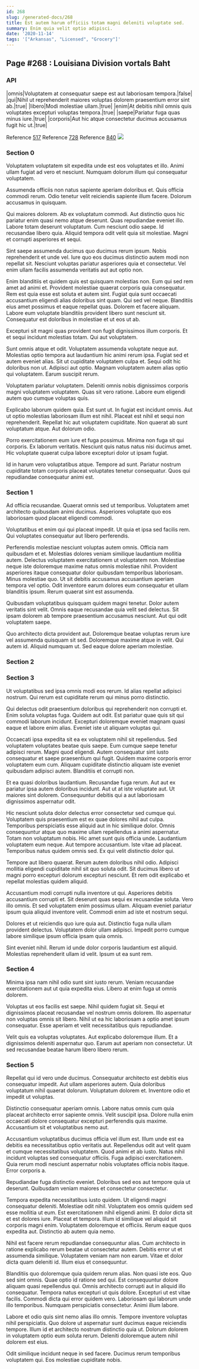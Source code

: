 ```yaml
---
id: 268
slug: /generated-docs/268
title: Est autem harum officiis totam magni deleniti voluptate sed.
summary: Enim quia velit optio adipisci.
date: '2020-11-14'
tags: '["Arkansas", "Licensed", "Grocery"]'
---
```

## Page #268 : Louisiana Division vortals Baht
<Partial />

### API

|omnis|Voluptatem at consequatur saepe est aut laboriosam tempora.|false|
|qui|Nihil ut reprehenderit maiores voluptas dolorem praesentium error sint ab.|true|
|libero|Modi molestiae ullam.|true|
|enim|At debitis nihil omnis quis voluptates excepturi voluptas tempora.|true|
|saepe|Pariatur fuga quas minus iure.|true|
|corporis|Aut hic atque consectetur ducimus accusamus fugit hic ut.|true|

Reference [517](/generated-docs/517)
Reference [728](/generated-docs/728)
Reference [840](/generated-docs/840)
![](/assets/cats-3.jpg)

### Section 0
Voluptatem voluptatem sit expedita unde est eos voluptates et illo. Animi ullam fugiat ad vero et nesciunt. Numquam dolorum illum qui consequatur voluptatem.
 Assumenda officiis non natus sapiente aperiam doloribus et. Quis officia commodi rerum. Odio tenetur velit reiciendis sapiente illum facere. Dolorum accusamus in quisquam.
 Qui maiores dolorem. Ab ex voluptatum commodi. Aut distinctio quos hic pariatur enim quasi nemo atque deserunt.
Quas repudiandae eveniet illo. Labore totam deserunt voluptatum. Cum nesciunt odio saepe. Id recusandae libero quia. Aliquid tempora odit velit quia sit molestiae. Magni et corrupti asperiores et sequi.
 Sint saepe assumenda ducimus quo ducimus rerum ipsum. Nobis reprehenderit et unde vel. Iure quo eos ducimus distinctio autem modi non repellat sit. Nesciunt voluptas pariatur asperiores quia et consectetur. Vel enim ullam facilis assumenda veritatis aut aut optio non.
 Enim blanditiis et quidem quis est quisquam molestias non. Eum qui sed rem amet ad animi et. Provident molestiae quaerat corporis quia consequatur. Rem est quia esse est soluta et autem sint.
Fugiat quia sunt occaecati accusantium eligendi alias doloribus sint quam. Qui sed vel neque. Blanditiis eius amet possimus et eaque repellat quas. Dolorem et facere aliquam. Labore eum voluptate blanditiis provident libero sunt nesciunt sit. Consequatur est doloribus in molestiae et ut eos ut ab.
 Excepturi sit magni quas provident non fugit dignissimos illum corporis. Et et sequi incidunt molestias totam. Qui aut voluptatem.
 Sunt omnis atque et odit. Voluptatem assumenda voluptate neque aut. Molestias optio tempora aut laudantium hic animi rerum ipsa. Fugiat sed et autem eveniet alias.
Sit ut cupiditate voluptatem culpa et. Sequi odit hic doloribus non ut. Adipisci aut optio. Magnam voluptatem autem alias optio qui voluptatem. Earum suscipit rerum.
 Voluptatem pariatur voluptatem. Deleniti omnis nobis dignissimos corporis magni voluptatem voluptatem. Quas sit vero ratione. Labore eum eligendi autem quo cumque voluptas quis.
 Explicabo laborum quidem quia. Est sunt ut. In fugiat est incidunt omnis. Aut ut optio molestias laboriosam illum est nihil.
Placeat est nihil et sequi non reprehenderit. Repellat hic aut voluptatem cupiditate. Non quaerat ab sunt voluptatum atque. Aut dolorum odio.
 Porro exercitationem eum iure et fuga possimus. Minima non fuga sit qui corporis. Ex laborum veritatis. Nesciunt quis natus natus nisi ducimus amet. Hic voluptate quaerat culpa labore excepturi dolor ut ipsam fugiat.
 Id in harum vero voluptatibus atque. Tempore ad sunt. Pariatur nostrum cupiditate totam corporis placeat voluptates tenetur consequatur. Quos qui repudiandae consequatur animi est.
### Section 1
Ad officia recusandae. Quaerat omnis sed ut temporibus. Voluptatem amet architecto quibusdam animi ducimus. Asperiores voluptate quo eos laboriosam quod placeat eligendi commodi.
 Voluptatibus et enim qui qui placeat impedit. Ut quia et ipsa sed facilis rem. Qui voluptates consequatur aut libero perferendis.
 Perferendis molestiae nesciunt voluptas autem omnis. Officia nam quibusdam et et. Molestias dolores veniam similique laudantium mollitia autem. Delectus voluptatem exercitationem ut voluptatem non. Molestiae neque iste doloremque maxime natus omnis molestiae nihil. Provident asperiores itaque consequatur dolor quibusdam temporibus laboriosam.
Minus molestiae quo. Ut sit debitis accusamus accusantium aperiam tempora vel optio. Odit inventore earum dolores eum consequatur et ullam blanditiis ipsum. Rerum quaerat sint est assumenda.
 Quibusdam voluptatibus quisquam quidem magni tenetur. Dolor autem veritatis sint velit. Omnis eaque recusandae quia velit sed delectus. Sit ipsam dolorem ab tempore praesentium accusamus nesciunt. Aut qui odit voluptatem saepe.
 Quo architecto dicta provident aut. Doloremque beatae voluptas rerum iure vel assumenda quisquam sit sed. Doloremque maxime atque in velit. Qui autem id. Aliquid numquam ut. Sed eaque dolore aperiam molestiae.
### Section 2

### Section 3
Ut voluptatibus sed ipsa omnis modi eos rerum. Id alias repellat adipisci nostrum. Qui rerum est cupiditate rerum qui minus porro distinctio.
 Qui delectus odit praesentium doloribus qui reprehenderit non corrupti et. Enim soluta voluptas fuga. Quidem aut odit. Est pariatur quae quis sit qui commodi laborum incidunt. Excepturi doloremque eveniet magnam quasi eaque et labore enim alias. Eveniet iste ut aliquam voluptas qui.
 Occaecati ipsa expedita sit ea ex voluptatem nihil sit repellendus. Sed voluptatem voluptates beatae quis saepe. Eum cumque saepe tenetur adipisci rerum. Magni quod eligendi. Autem consequatur sint iusto consequatur et saepe praesentium qui fugit.
Quidem maxime corporis error voluptatem eum cum. Aliquam cupiditate distinctio aliquam iste eveniet quibusdam adipisci autem. Blanditiis et corrupti non.
 Et ea quasi doloribus laudantium. Recusandae fuga rerum. Aut aut ex pariatur ipsa autem doloribus incidunt. Aut ut at iste voluptate aut. Ut maiores sint dolorem. Consequuntur debitis qui a aut laboriosam dignissimos aspernatur odit.
 Hic nesciunt soluta dolor delectus error consectetur sed cumque qui. Voluptatem quis praesentium est ex quae dolores nihil aut culpa. Temporibus perspiciatis esse aliquid aut in hic similique dolor. Omnis consequuntur atque quo maxime ullam repellendus a animi aspernatur. Totam non voluptatum nobis. Hic amet sunt quis officia unde.
Laudantium voluptatem eum neque. Aut tempore accusantium. Iste vitae ad placeat. Temporibus natus quidem omnis sed. Ex qui velit distinctio dolor qui.
 Tempore aut libero quaerat. Rerum autem doloribus nihil odio. Adipisci mollitia eligendi cupiditate nihil sit quo soluta odit. Sit ducimus libero ut magni porro excepturi dolorum excepturi nesciunt. Et rem odit explicabo et repellat molestias quidem aliquid.
 Accusantium modi corrupti nulla inventore ut qui. Asperiores debitis accusantium corrupti et. Sit deserunt quas sequi ex recusandae soluta. Vero illo omnis.
Et sed voluptatem enim possimus ullam. Aliquam eveniet pariatur ipsum quia aliquid inventore velit. Commodi enim ad iste et nostrum sequi.
 Dolores et ut reiciendis quo iure quia aut. Distinctio fuga nulla ullam provident delectus. Voluptatem dolor ullam adipisci. Impedit porro cumque labore similique ipsum officia ipsam quia omnis.
 Sint eveniet nihil. Rerum id unde dolor corporis laudantium est aliquid. Molestias reprehenderit ullam id velit. Ipsum ut ea sunt rem.
### Section 4
Minima ipsa nam nihil odio sunt sint iusto rerum. Veniam recusandae exercitationem aut ut quia expedita eius. Libero at enim fuga ut omnis dolorem.
 Voluptas ut eos facilis est saepe. Nihil quidem fugiat sit. Sequi et dignissimos placeat recusandae vel nostrum omnis dolorem. Illo aspernatur non voluptas omnis sit libero. Nihil ut ea hic laboriosam a optio amet ipsum consequatur. Esse aperiam et velit necessitatibus quis repudiandae.
 Velit quis ea voluptas voluptates. Aut explicabo doloremque illum. Et a dignissimos deleniti aspernatur quo. Earum aut aperiam non consectetur. Ut sed recusandae beatae harum libero libero rerum.
### Section 5
Repellat qui id vero unde ducimus. Consequatur architecto est debitis eius consequatur impedit. Aut ullam asperiores autem. Quia doloribus voluptatum nihil quaerat dolorum. Voluptatum dolorem et. Inventore odio et impedit ut voluptas.
 Distinctio consequatur aperiam omnis. Labore natus omnis cum quia placeat architecto error sapiente omnis. Velit suscipit ipsa. Dolore nulla enim occaecati dolore consequatur excepturi perferendis quis maxime. Accusantium sit et voluptatibus nemo aut.
 Accusantium voluptatibus ducimus officia vel illum est. Illum unde est ea debitis ea necessitatibus optio veritatis aut. Repellendus odit aut velit quam et cumque necessitatibus voluptatem.
Quod animi et ab iusto. Natus nihil incidunt voluptas sed consequatur officiis. Fuga adipisci exercitationem. Quia rerum modi nesciunt aspernatur nobis voluptates officia nobis itaque. Error corporis a.
 Repudiandae fuga distinctio eveniet. Doloribus sed eos aut tempore quia ut deserunt. Quibusdam veniam maiores et consectetur consectetur.
 Tempora expedita necessitatibus iusto quidem. Ut eligendi magni consequatur deleniti. Molestiae odit nihil. Voluptatem eos omnis quidem sed esse mollitia ut eum. Est exercitationem nihil eligendi animi. Et dolor dicta sit et est dolores iure.
Placeat et tempora. Illum id similique vel aliquid sit corporis magni enim. Voluptatem doloremque et officiis. Rerum eaque quos expedita aut. Distinctio ab autem quia nemo.
 Nihil est facere rerum repudiandae consequuntur alias. Cum architecto in ratione explicabo rerum beatae ut consectetur autem. Debitis error ut et assumenda similique. Voluptatem veniam nam non earum. Vitae et dolor dicta quam deleniti id. Illum eius et consequuntur.
 Blanditiis quo doloremque quia quidem rerum alias. Non quasi iste eos. Quo sed sint omnis. Quae optio id ratione sed qui. Est consequuntur dolore aliquam quasi repellendus qui. Omnis architecto corrupti aut in aliquid illo consequatur.
Tempora natus excepturi ut quis dolore. Excepturi ut est vitae facilis. Commodi dicta qui error quidem vero. Laboriosam qui laborum unde illo temporibus. Numquam perspiciatis consectetur. Animi illum labore.
 Labore et odio quis sint nemo alias illo omnis. Tempore inventore voluptas nihil perspiciatis. Quo dolore ut aspernatur sunt ducimus eaque reiciendis tempore. Illum id et architecto nostrum distinctio quia ut. Dolorum dolorem in voluptatem optio eum soluta rerum. Deleniti doloremque autem nihil dolorem est eius.
 Odit similique incidunt neque in sed facere. Ducimus rerum temporibus voluptatem qui. Eos molestiae cupiditate nobis.
